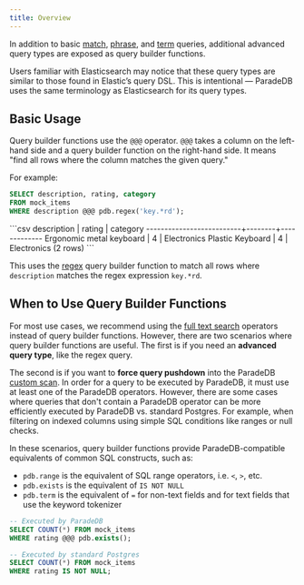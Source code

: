 ```yaml
---
title: Overview
---
```


In addition to basic [match](/documentation/v2/full-text/match), [phrase](/documentation/v2/full-text/phrase), and
[term](/documentation/v2/full-text/term) queries, additional advanced query types are exposed as query builder functions.

Users familiar with Elasticsearch may notice that these query types are similar to those found in Elastic’s query DSL.
This is intentional — ParadeDB uses the same terminology as Elasticsearch for its query types.

## Basic Usage

Query builder functions use the `@@@` operator. `@@@` takes a column on the left-hand side and a query builder function on the
right-hand side. It means "find all rows where the column matches the given query."

For example:

```sql
SELECT description, rating, category
FROM mock_items
WHERE description @@@ pdb.regex('key.*rd');
```

<Accordion title="Expected Output">
```csv
       description        | rating |  category
--------------------------+--------+-------------
 Ergonomic metal keyboard |      4 | Electronics
 Plastic Keyboard         |      4 | Electronics
(2 rows)
```
</Accordion>

This uses the [regex](/documentation/v2/query-builder/regex) query builder function to match all rows where `description` matches the regex expression `key.*rd`.

## When to Use Query Builder Functions

For most use cases, we recommend using the [full text search](/documentation/v2/full-text) operators instead of query builder
functions. However, there are two scenarios where query builder functions are useful. The first is if you need an **advanced query type**, like the regex query.

The second is if you want to **force query pushdown** into the ParadeDB [custom scan](/welcome/architecture#custom-scan). In order for a query to be executed by ParadeDB,
it must use at least one of the ParadeDB operators. However, there are some cases where queries that don't contain a ParadeDB
operator can be more efficiently executed by ParadeDB vs. standard Postgres. For example, when filtering on indexed columns using simple SQL conditions like ranges or null checks.

In these scenarios, query builder functions provide ParadeDB-compatible equivalents of common SQL constructs, such as:

- `pdb.range`  is the equivalent of SQL range operators, i.e. `<`, `>`, etc.
- `pdb.exists` is the equivalent of `IS NOT NULL`
- `pdb.term` is the equivalent of `=` for non-text fields and for text fields that use the keyword tokenizer

```sql
-- Executed by ParadeDB
SELECT COUNT(*) FROM mock_items
WHERE rating @@@ pdb.exists();

-- Executed by standard Postgres
SELECT COUNT(*) FROM mock_items
WHERE rating IS NOT NULL;
```
